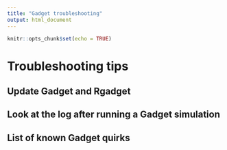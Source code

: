 ```yaml
---
title: "Gadget troubleshooting"
output: html_document
---
```


```r
knitr::opts_chunk$set(echo = TRUE)
```

# Troubleshooting tips

## Update Gadget and Rgadget

## Look at the log after running a Gadget simulation

## List of known Gadget quirks
